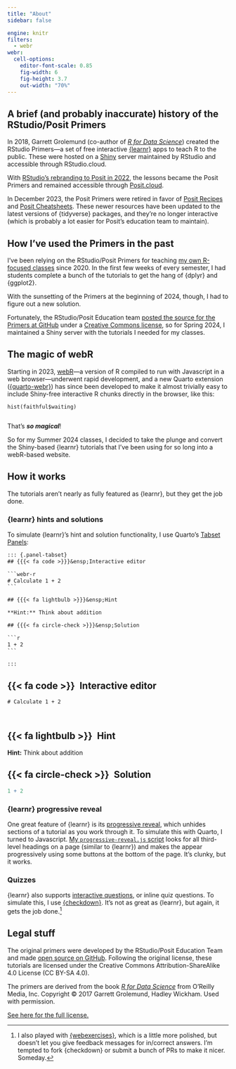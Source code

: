 ```yaml
---
title: "About"
sidebar: false

engine: knitr
filters:
  - webr
webr:
  cell-options:
    editor-font-scale: 0.85
    fig-width: 6
    fig-height: 3.7
    out-width: "70%"
---
```


## A brief (and probably inaccurate) history of the RStudio/Posit Primers

In 2018, Garrett Grolemund (co-author of [*R for Data Science*](https://r4ds.had.co.nz/)) created the RStudio Primers—a set of free interactive [{learnr}](https://rstudio.github.io/learnr/) apps to teach R to the public. These were hosted on a [Shiny](https://shiny.posit.co/) server maintained by RStudio and accessible through RStudio.cloud.

With [RStudio's rebranding to Posit in 2022](https://posit.co/blog/rstudio-is-becoming-posit/), the lessons became the Posit Primers and remained accessible through [Posit.cloud](https://posit.cloud/).

In December 2023, the Posit Primers were retired in favor of [Posit Recipes](https://posit.cloud/learn/recipes) and [Posit Cheatsheets](https://posit.co/resources/cheatsheets/). These newer resources have been updated to the latest versions of {tidyverse} packages, and they're no longer interactive (which is probably a lot easier for Posit's education team to maintain).

## How I've used the Primers in the past

I've been relying on the RStudio/Posit Primers for teaching [my own R-focused classes](https://www.andrewheiss.com/teaching/) since 2020. In the first few weeks of every semester, I had students complete a bunch of the tutorials to get the hang of {dplyr} and {ggplot2}.

With the sunsetting of the Primers at the beginning of 2024, though, I had to figure out a new solution.

Fortunately, the RStudio/Posit Education team [posted the source for the Primers at GitHub](https://github.com/rstudio-education/primers) under a [Creative Commons license](https://github.com/rstudio-education/primers/blob/master/LICENSE.md), so for Spring 2024, I maintained a Shiny server with the tutorials I needed for my classes.

## The magic of webR

Starting in 2023, [webR](https://docs.r-wasm.org/webr/latest/)—a version of R compiled to run with Javascript in a web browser—underwent rapid development, and a new Quarto extension ([{quarto-webr}](https://quarto-webr.thecoatlessprofessor.com/)) has since been developed to make it almost trivially easy to include Shiny-free interactive R chunks directly in the browser, like this:

```webr-r
hist(faithful$waiting)


```

That's ***so magical***!

So for my Summer 2024 classes, I decided to take the plunge and convert the Shiny-based {learnr} tutorials that I've been using for so long into a webR-based website.

## How it works 

The tutorials aren't nearly as fully featured as {learnr}, but they get the job done.

### {learnr} hints and solutions

To simulate {learnr}'s hint and solution functionality, I use Quarto's [Tabset Panels](https://quarto.org/docs/interactive/layout.html#tabset-panel):

````default
::: {.panel-tabset}
## {{{< fa code >}}}&ensp;Interactive editor

```webr-r
# Calculate 1 + 2
```

## {{{< fa lightbulb >}}}&ensp;Hint

**Hint:** Think about addition

## {{{< fa circle-check >}}}&ensp;Solution

```r
1 + 2
```

:::
````

::: {.panel-tabset}
## {{< fa code >}}&ensp;Interactive editor

```webr-r
# Calculate 1 + 2



```

## {{< fa lightbulb >}}&ensp;Hint

**Hint:** Think about addition

## {{< fa circle-check >}}&ensp;Solution

```r
1 + 2
```

:::

### {learnr} progressive reveal

One great feature of {learnr} is its [progressive reveal](https://rstudio.github.io/learnr/articles/exercises.html#progressive-reveal), which unhides sections of a tutorial as you work through it. To simulate this with Quarto, I turned to Javascript. [My `progressive-reveal.js` script](https://github.com/andrewheiss/r-primers/blob/main/js/progressive-reveal.js) looks for all third-level headings on a page (similar to {learnr}) and makes the appear progressively using some buttons at the bottom of the page. It's clunky, but it works.

### Quizzes

{learnr} also supports [interactive questions](https://rstudio.github.io/learnr/articles/questions.html), or inline quiz questions. To simulate this, I use [{checkdown}](https://agricolamz.github.io/checkdown/). It's not as great as {learnr}, but again, it gets the job done.^[I also played with [{webexercises}](https://psyteachr.github.io/webexercises/articles/webexercises.html), which is a little more polished, but doesn't let you give feedback messages for in/correct answers. I'm tempted to fork {checkdown} or submit a bunch of PRs to make it nicer. Someday.]

## Legal stuff

The original primers were developed by the RStudio/Posit Education Team and made [open source on GitHub](https://github.com/rstudio-education/primers). Following the original license, these tutorials are licensed under the Creative Commons Attribution-ShareAlike 4.0 License (CC BY-SA 4.0).

The primers are derived from the book [*R for Data Science*](https://r4ds.had.co.nz/) from O'Reilly Media, Inc. Copyright © 2017 Garrett Grolemund, Hadley Wickham. Used with permission.

[See here for the full license.](https://github.com/andrewheiss/r-primers/blob/main/LICENSE.md)
